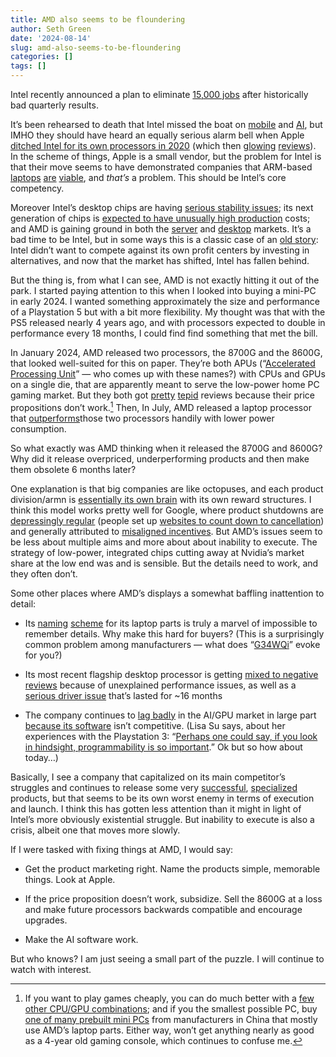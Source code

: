 ```yaml
---
title: AMD also seems to be floundering
author: Seth Green
date: '2024-08-14'
slug: amd-also-seems-to-be-floundering
categories: []
tags: []
---
```


Intel recently announced a plan to eliminate [15,000 jobs](https://www.extremetech.com/computing/intels-day-of-reckoning-arrives-15000-jobs-will-be-eliminated) after historically bad quarterly results.

It's been rehearsed to death that Intel missed the boat on [mobile](https://techcrunch.com/2016/05/17/how-intel-missed-the-iphone-revolution/) and [AI](https://fortune.com/2024/08/07/intel-ai-openai-chips-investment/), but IMHO they should have heard an equally serious alarm bell when Apple [ditched Intel for its own processors in 2020](https://www.anandtech.com/show/16226/apple-silicon-m1-a14-deep-dive) (which then [glowing](https://www.anandtech.com/print/17024/apple-m1-max-performance-review) [reviews](https://www.tomshardware.com/reviews/macbook-pro-m1-13-inch-2020)). In the scheme of things, Apple is a small vendor, but the problem for Intel is that their move seems to have demonstrated companies that ARM-based [laptops](https://www.tomshardware.com/laptops/ultrabooks-ultraportables/microsoft-surface-pro-2024-review) [are](https://www.tomsguide.com/computing/laptops/asus-vivobook-s-15-snapdragon-x-elite-review) [viable](https://www.pcworld.com/article/2415368/dell-inspiron-14-plus-7441-review-another-copilot-pc.html), and *that's* a problem. This should be Intel's core competency.

Moreover Intel's desktop chips are having [serious stability issues](https://www.tomshardware.com/pc-components/cpus/intel-announces-an-extra-two-years-of-warranty-for-its-chips-amid-crashing-and-instability-issues-longer-warranty-applies-to-13th-and-14th-gen-core-processors); its next generation of chips is [expected to have unusually high production](https://www.tomshardware.com/pc-components/cpus/intel-lunar-lake-is-almost-entirely-outsourced-as-panther-lake-and-clearwater-forest-get-powered-on) costs; and AMD is gaining ground in both the [server](https://www.tomshardware.com/pc-components/cpus/amd-records-its-highest-server-market-share-in-decades-but-intel-fights-back-in-client-pcs) and [desktop](https://www.tomshardware.com/pc-components/cpus/amd-takes-cpu-market-share-from-intel-in-desktops-and-servers-but-intel-fights-back-in-laptops) markets. It's a bad time to be Intel, but in some ways this is a classic case of an [old story](https://forbes.ge/en/the-innovator-s-dilemma-why-google-is-failing-in-the-ai-game/): Intel didn't want to compete against its own profit centers by investing in alternatives, and now that the market has shifted, Intel has fallen behind.

But the thing is, from what I can see, AMD is not exactly hitting it out of the park. I started paying attention to this when I looked into buying a mini-PC in early 2024. I wanted something approximately the size and performance of a Playstation 5 but with a bit more flexibility. My thought was that with the PS5 released nearly 4 years ago, and with processors expected to double in performance every 18 months, I could find find something that met the bill.

In January 2024, AMD released two processors, the 8700G and the 8600G, that looked well-suited for this on paper. They're both APUs ("[Accelerated Processing Unit](https://en.wikipedia.org/wiki/AMD_APU)" — who comes up with these names?) with CPUs and GPUs on a single die, that are apparently meant to serve the low-power home PC gaming market. But they both got [pretty](https://www.techspot.com/review/2796-amd-ryzen-8700g/) [tepid](https://www.tomshardware.com/pc-components/cpus/amd-ryzen-5-8600g-cpu-review) reviews because their price propositions don't work.[^1] Then, In July, AMD released a laptop processor that [outperforms ](https://www.anandtech.com/show/21485/the-amd-ryzen-ai-hx-370-review/9)those two processors handily with lower power consumption.

[^1]: If you want to play games cheaply, you can do much better with a [few other CPU/GPU combinations](https://www.tomshardware.com/pc-components/cpus/amd-ryzen-7-8700g-cpu-review); and if you the smallest possible PC, buy [one of many prebuilt mini PCs](https://minipcs.org/) from manufacturers in China that mostly use AMD's laptop parts. Either way, won't get anything nearly as good as a 4-year old gaming console, which continues to confuse me.

So what exactly was AMD thinking when it released the 8700G and 8600G? Why did it release overpriced, underperforming products and then make them obsolete 6 months later?

One explanation is that big companies are like octopuses, and each product division/armn is [essentially its own brain](https://www.scientificamerican.com/article/the-mind-of-an-octopus/) with its own reward structures. I think this model works pretty well for Google, where product shutdowns are [depressingly regular](https://gcemetery.co/google-product-lifespan/) (people set up [websites to count down to cancellation](https://news.ycombinator.com/item?id=21596003)) and generally attributed to [misaligned incentives](https://www.warp.dev/blog/problems-with-promotion-oriented-cultures). But AMD's issues seem to be less about multiple aims and more about about inability to execute. The strategy of low-power, integrated chips cutting away at Nvidia's market share at the low end was and is sensible. But the details need to work, and they often don't.

Some other places where AMD's displays a somewhat baffling inattention to detail:

-   Its [naming](https://imgur.com/2ab20Zc) [scheme](https://www.reddit.com/r/laptops/comments/yh89xo/what_does_the_letter_x_g_u_h_hs_mean_on_a_ryzen/) for its laptop parts is truly a marvel of impossible to remember details. Why make this hard for buyers? (This is a surprisingly common problem among manufacturers — what does "[G34WQi](https://www.tomshardware.com/monitors/gaming-monitors/xiaomi-g34wqi-34-inch-180-hz-gaming-monitor-review)" evoke for you?)

-   Its most recent flagship desktop processor is getting [mixed to negative reviews](https://www.extremetech.com/computing/flagship-amd-zen-5-ryzen-9-9950x-cpu-reviews-are-a-mixed-bag) because of unexplained performance issues, as well as a [serious driver issue](https://www.tomshardware.com/pc-components/cpus/amd-ryzen-9-9950x-cpu-review/5) that's lasted for \~16 months

-   The company continues to [lag badly](https://www.techradar.com/computing/gpu/nvidia-now-owns-88-of-the-gpu-market-but-that-might-not-be-a-bad-thing-yet) in the AI/GPU market in large part [because its software](https://news.ycombinator.com/item?id=39344815) isn't competitive. (Lisa Su says, about her experiences with the Playstation 3: "[Perhaps one could say, if you look in hindsight, programmability is so important](https://stratechery.com/2024/an-interview-with-amd-ceo-lisa-su-about-solving-hard-problems/)." Ok but so how about today...)

Basically, I see a company that capitalized on its main competitor's struggles and continues to release some very [successful](https://www.anandtech.com/show/16217/the-xbox-series-x-review-ushering-in-next-gen/2), [specialized](https://www.tomsguide.com/news/ps5-pro) products, but that seems to be its own worst enemy in terms of execution and launch. I think this has gotten less attention than it might in light of Intel's more obviously existential struggle. But inability to execute is also a crisis, albeit one that moves more slowly.

If I were tasked with fixing things at AMD, I would say:

-   Get the product marketing right. Name the products simple, memorable things. Look at Apple.

-   If the price proposition doesn't work, subsidize. Sell the 8600G at a loss and make future processors backwards compatible and encourage upgrades.

-   Make the AI software work.

But who knows? I am just seeing a small part of the puzzle. I will continue to watch with interest.
